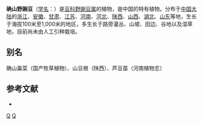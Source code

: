 {{Speciesbox
| genus = Vicia
| species = kioshanica
| authority = Bailey
}}

'''确山野豌豆'''（[[学名|学名]]：{{lang|la|''Vicia kioshanica''}}）是[[豆科|豆科]][[野豌豆属|野豌豆属]]的植物，是中国的特有植物。分布于[[中国大陆|中国大陆]]的[[浙江|浙江]]、[[安徽|安徽]]、[[甘肃|甘肃]]、[[江苏|江苏]]、[[河南|河南]]、[[河北|河北]]、[[陕西|陕西]]、[[山西|山西]]、[[湖北|湖北]]、[[山东|山东]]等地，生长于海拔100米至1,000米的地区，多生长于路旁灌丛、山坡、田边、谷地以及湿草地，目前尚未由人工引种栽培。

== 别名 ==
确山巢菜（国产牧草植物）、山豆根（陕西）、芦豆苗（河南植物志）

== 参考文献 ==
<div class="references-small">
* {{cite web| url =http://www.bioinfo.cn/db05/KmzwSpecies.php?action=view&id=16693| title =确山野豌豆| work =《中国高等植物数据库全库》| publisher =中国科学院微生物研究所| author =昆明植物研究所| accessdate =2009-02-25| deadurl =yes| archiveurl =https://web.archive.org/web/20160305074901/http://www.bioinfo.cn/db05/KmzwSpecies.php?action=view&id=16693| archivedate =2016-03-05}}
</div>

{{Taxonbar}}

[[Category:野豌豆属|Q]]
[[Category:中國特有植物|Q]]